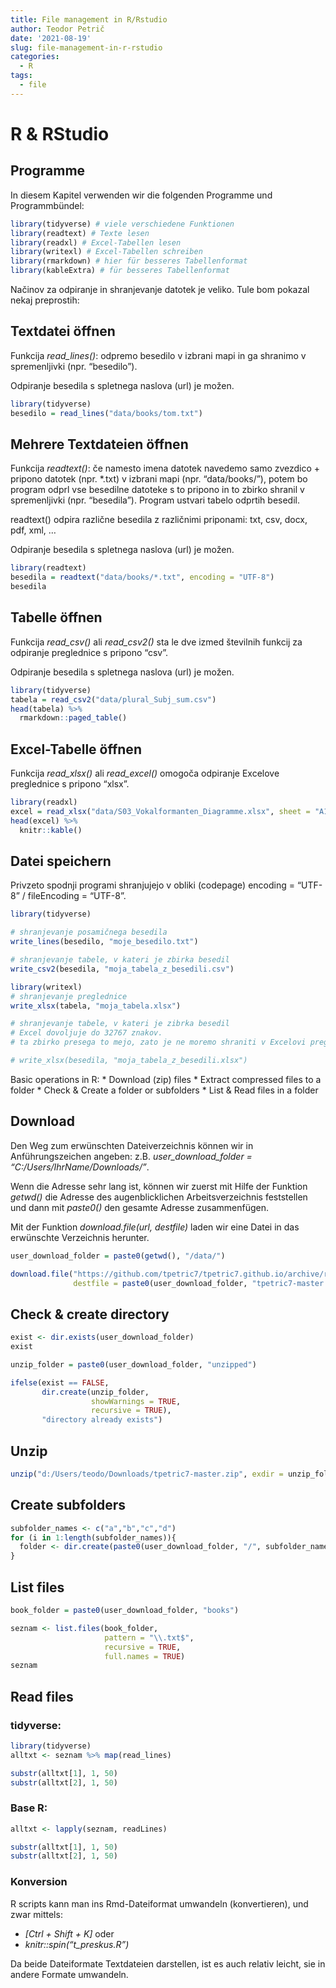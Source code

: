 ```yaml
---
title: File management in R/Rstudio
author: Teodor Petrič
date: '2021-08-19'
slug: file-management-in-r-rstudio
categories:
  - R
tags:
  - file
---
```


# R & RStudio
## Programme

In diesem Kapitel verwenden wir die folgenden Programme und Programmbündel:

```r
library(tidyverse) # viele verschiedene Funktionen
library(readtext) # Texte lesen
library(readxl) # Excel-Tabellen lesen
library(writexl) # Excel-Tabellen schreiben
library(rmarkdown) # hier für besseres Tabellenformat
library(kableExtra) # für besseres Tabellenformat 
```

Načinov za odpiranje in shranjevanje datotek je veliko. Tule bom pokazal nekaj preprostih:


## Textdatei öffnen

Funkcija *read_lines()*: odpremo besedilo v izbrani mapi in ga shranimo v spremenljivki (npr. "besedilo").

Odpiranje besedila s spletnega naslova (url) je možen.

```r
library(tidyverse)
besedilo = read_lines("data/books/tom.txt")

```


## Mehrere Textdateien öffnen

Funkcija *readtext()*: če namesto imena datotek navedemo samo zvezdico + pripono datotek (npr. *.txt) v izbrani mapi (npr. "data/books/"), potem bo program odprl vse besedilne datoteke s to pripono in to zbirko shranil v spremenljivki (npr. "besedila"). Program ustvari tabelo odprtih besedil.

readtext() odpira različne besedila z različnimi priponami: txt, csv, docx, pdf, xml, ...

Odpiranje besedila s spletnega naslova (url) je možen.

```r
library(readtext)
besedila = readtext("data/books/*.txt", encoding = "UTF-8")
besedila

```


## Tabelle öffnen

Funkcija *read_csv()* ali *read_csv2()* sta le dve izmed številnih funkcij za odpiranje preglednice s pripono "csv". 

Odpiranje besedila s spletnega naslova (url) je možen.

```r
library(tidyverse)
tabela = read_csv2("data/plural_Subj_sum.csv")
head(tabela) %>% 
  rmarkdown::paged_table()

```


## Excel-Tabelle öffnen

Funkcija *read_xlsx()* ali *read_excel()* omogoča odpiranje Excelove preglednice s pripono "xlsx". 

```r
library(readxl)
excel = read_xlsx("data/S03_Vokalformanten_Diagramme.xlsx", sheet = "A1-4_alle")
head(excel) %>% 
  knitr::kable()

```


## Datei speichern

Privzeto spodnji programi shranjujejo v obliki (codepage) encoding = "UTF-8" / fileEncoding = "UTF-8".

```r
library(tidyverse)

# shranjevanje posamičnega besedila
write_lines(besedilo, "moje_besedilo.txt")

# shranjevanje tabele, v kateri je zbirka besedil
write_csv2(besedila, "moja_tabela_z_besedili.csv")

library(writexl)
# shranjevanje preglednice
write_xlsx(tabela, "moja_tabela.xlsx")

# shranjevanje tabele, v kateri je zibrka besedil
# Excel dovoljuje do 32767 znakov.
# ta zbirko presega to mejo, zato je ne moremo shraniti v Excelovi preglednici

# write_xlsx(besedila, "moja_tabela_z_besedili.xlsx")

```

Basic operations in R:
* Download (zip) files
* Extract compressed files to a folder
* Check & Create a folder or subfolders
* List & Read files in a folder

## Download

Den Weg zum erwünschten Dateiverzeichnis können wir in Anführungszeichen angeben: z.B. *user_download_folder = "C:/Users/IhrName/Downloads/"*.

Wenn die Adresse sehr lang ist, können wir zuerst mit Hilfe der Funktion *getwd()* die Adresse des augenblicklichen Arbeitsverzeichnis feststellen und dann mit *paste0()* den gesamte Adresse zusammenfügen.

Mit der Funktion *download.file(url, destfile)* laden wir eine Datei in das erwünschte Verzeichnis herunter.

```r
user_download_folder = paste0(getwd(), "/data/")

download.file("https://github.com/tpetric7/tpetric7.github.io/archive/refs/heads/main.zip",
              destfile = paste0(user_download_folder, "tpetric7-master.zip"))
```

## Check & create directory

```r
exist <- dir.exists(user_download_folder)
exist

```

```r
unzip_folder = paste0(user_download_folder, "unzipped")

ifelse(exist == FALSE, 
       dir.create(unzip_folder, 
                  showWarnings = TRUE, 
                  recursive = TRUE), 
       "directory already exists")
```

## Unzip

```r
unzip("d:/Users/teodo/Downloads/tpetric7-master.zip", exdir = unzip_folder)
```


## Create subfolders

```r
subfolder_names <- c("a","b","c","d") 
for (i in 1:length(subfolder_names)){
  folder <- dir.create(paste0(user_download_folder, "/", subfolder_names[i]))
}

```

## List files

```r
book_folder = paste0(user_download_folder, "books")

seznam <- list.files(book_folder, 
                     pattern = "\\.txt$", 
                     recursive = TRUE, 
                     full.names = TRUE)
seznam

```

## Read files

### tidyverse:

```r
library(tidyverse)
alltxt <- seznam %>% map(read_lines)

substr(alltxt[1], 1, 50)
substr(alltxt[2], 1, 50)

```

### Base R:

```r
alltxt <- lapply(seznam, readLines)

substr(alltxt[1], 1, 50)
substr(alltxt[2], 1, 50)

```

### Konversion
R scripts kann man ins Rmd-Dateiformat umwandeln (konvertieren), und zwar mittels:

* *[Ctrl + Shift + K]* oder 
* *knitr::spin("t_preskus.R")*

Da beide Dateiformate Textdateien darstellen, ist es auch relativ leicht, sie in andere Formate umwandeln.
